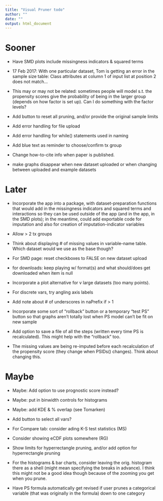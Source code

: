 ```yaml
---
title: "Visual Pruner todo"
author: ""
date: ""
output: html_document
---
```


# Sooner

* Have SMD plots include missingness indicators & squared terms

* 17 Feb 2017: With one particular dataset, Tom is getting an error in the sample size table: Class attributes at column 1 of input list at position 2 does not match...

* This may or may not be related: sometimes people will model s.t. the propensity scores give the probability of being in the larger group (depends on how factor is set up). Can I do something with the factor levels?

* Add button to reset all pruning, and/or provide the original sample limits

* Add error handling for file upload

* Add error handling for while() statements used in naming

* Add blue text as reminder to choose/confirm tx group

* Change how-to-cite info when paper is published.

* make graphs disappear when new dataset uploaded or when changing between uploaded and example datasets


# Later
* Incorporate the app into a package, with dataset-preparation functions that would add in the missingness indicators and squared terms and interactions so they can be used outside of the app (and in the app, in the SMD plots); in the meantime, could add exportable code for imputation and also for creation of imputation-indicator variables

* Allow > 2 tx groups

* Think about displaying # of missing values in variable-name table. Which dataset would we use as the base though?

* For SMD page: reset checkboxes to FALSE on new dataset upload

* for downloads: keep playing w/ format(s) and what should/does get downloaded when item is null

* Incorporate a plot alternative for v large datasets (too many points).

* For discrete vars, try angling axis labels

* Add note about # of underscores in naPrefix if > 1

* Incorporate some sort of "rollback" button or a temporary "test PS" button so that graphs aren't totally lost when PS model can't be fit on new sample

* Add option to save a file of all the steps (written every time PS is recalculated). This might help with the "rollback" too.

* The missing values are being re-imputed before each recalculation of the propensity score (they change when PSIDs() changes). Think about changing this.

# Maybe
* Maybe: Add option to use prognostic score instead?

* Maybe: put in binwidth controls for histograms

* Maybe: add KDE & % overlap (see Tomarken)

* Add button to select all vars?

* For Compare tab: consider ading K-S test statistics (MS) 

* Consider showing eCDF plots somewhere (RG)

* Show limits for hyperrectangle pruning, and/or add option for hyperrectangle pruning

* For the histograms & bar charts, consider leaving the orig. histogram there as a shell (might mean specifying the breaks in advance). I think this might not be a good idea though because of the zooming you get when you prune. 

* Have PS formula automatically get revised if user prunes a categorical variable (that was originally in the formula) down to one category
